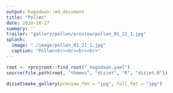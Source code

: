 ```yaml
---
output: hugodown::md_document
title: "Pollen"
date: 2020-10-27
summary: ''
trailer: "gallery/pollen/preview/pollen_01_21_1.jpg"
splash:
  image: "./image/pollen_01_21_1.jpg"
  caption: "Pollen<br><br><br><br>"
---
```


<style>
.splash-caption-tweak{
  float: left;
}
</style>


```r
root <- rprojroot::find_root("_hugodown.yaml")
source(file.path(root, "themes", "diziet", "R", "diziet.R"))
```

```r
diziet$make_gallery(preview_fmt = "jpg", full_fmt = "jpg")
```

